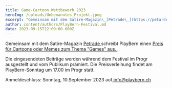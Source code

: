 ```yaml
---
title: Game-Cartoon Wettbewerb 2023
heroImg: /uploads/Unbenanntes_Projekt.jpeg
excerpt: "Gemeinsam mit dem Satire-Magazin\_[Petrade\_](https://petarde.ch/)schreibt PlayBern einen\_[Preis für Cartoons oder Memes zum Thema \"Games\" aus.\_](https://petarde.ch/news/cartoon-und-meme-wettbewerb)\n"
author: content/authors/PlayBern-Festival.md
date: 2023-09-15T22:00:00.000Z
---
```


Gemeinsam mit dem Satire-Magazin [Petrade ](https://petarde.ch/)schreibt PlayBern einen [Preis für Cartoons oder Memes zum Thema "Games" aus. ](https://petarde.ch/news/cartoon-und-meme-wettbewerb)

Die eingesendeten Beiträge werden während dem Festival im Progr ausgestellt und vom Publikum prämiert. Die Preisverleihung findet am PlayBern-Sonntag um 17.00 im Progr statt.

Anmeldeschluss: Sonntag, 10.September 2023 auf[ info@playbern.ch](mailto\:info@playbern.ch)
